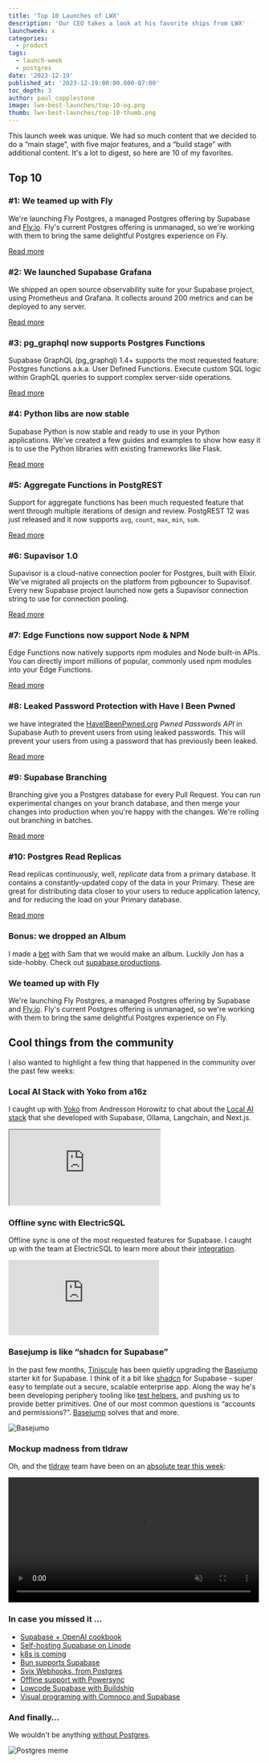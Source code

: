 ```yaml
---
title: 'Top 10 Launches of LWX'
description: 'Our CEO takes a look at his favorite ships from LWX'
launchweek: x
categories:
  - product
tags:
  - launch-week
  - postgres
date: '2023-12-19'
published_at: '2023-12-19:00:00.000-07:00'
toc_depth: 3
author: paul_copplestone
image: lwx-best-launches/top-10-og.png
thumb: lwx-best-launches/top-10-thumb.png
---
```


This launch week was unique. We had so much content that we decided to do a “main stage”, with five major features, and a “build stage” with additional content. It's a lot to digest, so here are 10 of my favorites.

## Top 10

### #1: We teamed up with Fly

We're launching Fly Postgres, a managed Postgres offering by Supabase and [Fly.io](http://fly.io/). Fly's current Postgres offering is unmanaged, so we're working with them to bring the same delightful Postgres experience on Fly.

[Read more](/blog/postgres-on-fly-by-supabase)

### #2: We launched Supabase Grafana

We shipped an open source observability suite for your Supabase project, using Prometheus and Grafana. It collects around 200 metrics and can be deployed to any server.

[Read more](/supabase/supabase-grafana)

### #3: pg_graphql now supports Postgres Functions

Supabase GraphQL (pg_graphql) 1.4+ supports the most requested feature: Postgres functions a.k.a. User Defined Functions. Execute custom SQL logic within GraphQL queries to support complex server-side operations.

[Read more](/blog/pg-graphql-postgres-functions)

### #4: Python libs are now stable

Supabase Python is now stable and ready to use in your Python applications. We've created a few guides and examples to show how easy it is to use the Python libraries with existing frameworks like Flask.

[Read more](/blog/client-libraries-v2)

### #5: Aggregate Functions in PostgREST

Support for aggregate functions has been much requested feature that went through multiple iterations of design and review. PostgREST 12 was just released and it now supports `avg`, `count`, `max`, `min`, `sum`.

[Read more](/blog/postgrest-12)

### #6: Supavisor 1.0

Supavisor is a cloud-native connection pooler for Postgres, built with Elixir. We've migrated all projects on the platform from pgbouncer to Supavisof. Every new Supabase project launched now gets a Supavisor connection string to use for connection pooling.

[Read more](/blog/supavisor-postgres-connection-pooler)

### #7: Edge Functions now support Node & NPM

Edge Functions now natively supports npm modules and Node built-in APIs. You can directly import millions of popular, commonly used npm modules into your Edge Functions.

[Read more](/blog/edge-functions-node-npm)

### #8: Leaked Password Protection with Have I Been Pwned

we have integrated the [HaveIBeenPwned.org](https://haveibeenpwned.com/) _Pwned Passwords API_ in Supabase Auth to prevent users from using leaked passwords. This will prevent your users from using a password that has previously been leaked.

[Read more](/blog/supabase-auth-identity-linking-hooks)

### #9: Supabase Branching

Branching give you a Postgres database for every Pull Request. You can run experimental changes on your branch database, and then merge your changes into production when you're happy with the changes. We're rolling out branching in batches.

[Read more](/blog/supabase-branching)

### #10: Postgres Read Replicas

Read replicas continuously, well, _replicate_ data from a primary database. It contains a constantly-updated copy of the data in your Primary. These are great for distributing data closer to your users to reduce application latency, and for reducing the load on your Primary database.

[Read more](/blog/introducing-read-replicas)

### Bonus: we dropped an Album

I made a [bet](https://twitter.com/kiwicopple/status/1664118998169014273) with Sam that we would make an album. Luckily Jon has a side-hobby. Check out [supabase.productions](https://supabase.productions/).

### We teamed up with Fly

We're launching Fly Postgres, a managed Postgres offering by Supabase and [Fly.io](http://fly.io/). Fly's current Postgres offering is unmanaged, so we're working with them to bring the same delightful Postgres experience on Fly.

## Cool things from the community

I also wanted to highlight a few thing that happened in the community over the past few weeks:

### Local AI Stack with Yoko from a16z

I caught up with [Yoko](https://twitter.com/stuffyokodraws) from Andresson Horowitz to chat about the [Local AI stack](https://github.com/ykhli/local-ai-stack) that she developed with Supabase, Ollama, Langchain, and Next.js.

<div className="video-container">
  <iframe
    className="w-full"
    src="https://www.youtube-nocookie.com/embed/uUsBSr4rCpM"
    title="YouTube video player"
    allow="accelerometer; autoplay; clipboard-write; encrypted-media; fullscreen; gyroscope; picture-in-picture; web-share"
    allowfullscreen
  />
</div>

### **Finance integrations with OpenBB**

Didier explained the origins of [OpenBB Terminal](https://github.com/OpenBB-finance/OpenBBTerminal), the first financial terminal that is free and fully open source. He shared some details about the integration that he's building with Supabase.

<div className="video-container">
  <iframe
    className="w-full"
    src="https://www.youtube-nocookie.com/embed/lHmCshk4pJc"
    title="YouTube video player"
    frameBorder="0"
    allow="accelerometer; autoplay; clipboard-write; encrypted-media; gyroscope; picture-in-picture; web-share"
    allowfullscreen
  ></iframe>
</div>

### Offline sync with ElectricSQL

Offline sync is one of the most requested features for Supabase. I caught up with the team at ElectricSQL to learn more about their [integration](https://supabase.com/partners/integrations/electricsql).

<div className="video-container">
  <iframe
    className="w-full"
    src="https://www.youtube-nocookie.com/embed/2wlXszWz_Uc"
    title="YouTube video player"
    frameBorder="0"
    allow="accelerometer; autoplay; clipboard-write; encrypted-media; gyroscope; picture-in-picture; web-share"
    allowfullscreen
  ></iframe>
</div>

### Basejump is like “shadcn for Supabase”

In the past few months, [Tiniscule](https://twitter.com/tiniscule) has been quietly upgrading the [Basejump](https://usebasejump.com/) starter kit for Supabase. I think of it a bit like [shadcn](https://ui.shadcn.com/) for Supabase - super easy to template out a secure, scalable enterprise app. Along the way he's been developing periphery tooling like [test helpers](https://github.com/usebasejump/supabase-test-helpers), and pushing us to provide better primitives. One of our most common questions is “accounts and permissions?”. [Basejump](https://usebasejump.com) solves that and more.

![Basejumo](/images/blog/lwx-best-launches/basejump.png)

### Mockup madness from tldraw

Oh, and the [tldraw](https://www.tldraw.com/) team have been on an [absolute tear this week](https://twitter.com/tldraw/status/1734624421623521719):

<video width="99%" autoPlay loop muted playsInline controls={true}>
  <source
    src="https://xguihxuzqibwxjnimxev.supabase.co/storage/v1/object/public/videos/marketing/blog/lwx/tldraw.mp4"
    type="video/mp4"
  />
</video>

### In case you missed it …

- [Supabase + OpenAI cookbook](https://github.com/openai/openai-cookbook/pull/913)
- [Self-hosting Supabase on Linode](https://twitter.com/linode/status/1735068344410108170)
- [k8s is coming](https://github.com/supabase-community/supabase-kubernetes/pull/48)
- [Bun supports Supabase](https://twitter.com/bunjavascript/status/1734470860755566815)
- [Svix Webhooks, from Postgres](https://www.svix.com/blog/use-svix-from-supabase/)
- [Offline support with Powersync](https://www.powersync.com/blog/flutter-tutorial-building-an-offline-first-chat-app-with-supabase-and-powersync)
- [Lowcode Supabase with Buildship](https://docs.buildship.com/supabase)
- [Visual programing with Comnoco and Supabase](https://docs.comnoco.com/usecases/Supabase/)

### And finally…

We wouldn't be anything [without Postgres](https://twitter.com/supabase/status/1735377750788042824?s=20).

![Postgres meme](/images/blog/lwx-best-launches/postgres-meme.png)
